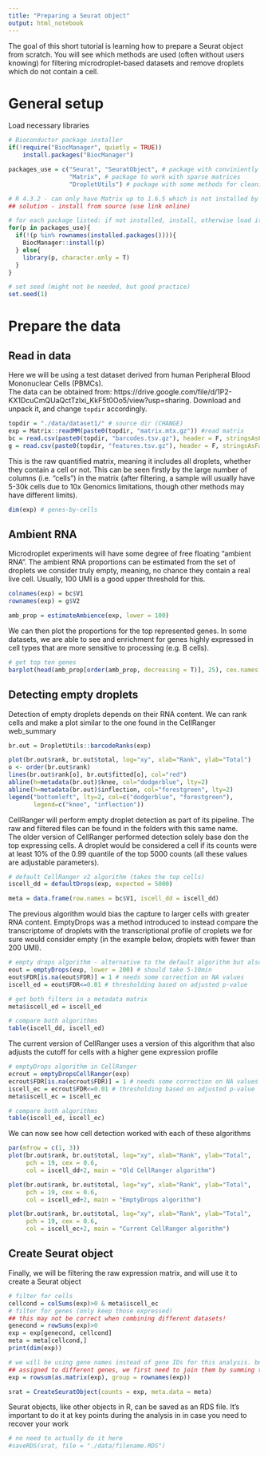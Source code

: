 ```yaml
---
title: "Preparing a Seurat object"
output: html_notebook
---
```


The goal of this short tutorial is learning how to prepare a Seurat object from scratch. You will see which methods are used (often without users knowing) for filtering microdroplet-based datasets and remove droplets which do not contain a cell.

# General setup
Load necessary libraries

```r
# Bioconductor package installer
if(!require("BiocManager", quietly = TRUE))
    install.packages("BiocManager")

packages_use = c("Seurat", "SeuratObject", # package with conviniently organised scRNA-seq methods
                 "Matrix", # package to work with sparse matrices
                 "DropletUtils") # package with some methods for cleaning microdroplet-based scRNA-seq data

# R 4.3.2 - can only have Matrix up to 1.6.5 which is not installed by default, and SeuratObject requires Matrix>1.6.3
## solution - install from source (use link online)

# for each package listed: if not installed, install, otherwise load it
for(p in packages_use){
  if(!(p %in% rownames(installed.packages()))){
    BiocManager::install(p)
  } else{
    library(p, character.only = T)
  }
}

# set seed (might not be needed, but good practice)
set.seed(1)
```



# Prepare the data
## Read in data
Here we will be using a test dataset derived from human Peripheral Blood Mononuclear Cells (PBMCs).  
The data can be obtained from: https://drive.google.com/file/d/1P2-KX1DcuCmQUaQctTzIxi_KkF5t0Oo5/view?usp=sharing. Download and unpack it, and change `topdir` accordingly.  

```r
topdir = "./data/dataset1/" # source dir (CHANGE)
exp = Matrix::readMM(paste0(topdir, "matrix.mtx.gz")) #read matrix
bc = read.csv(paste0(topdir, "barcodes.tsv.gz"), header = F, stringsAsFactors = F)
g = read.csv(paste0(topdir, "features.tsv.gz"), header = F, stringsAsFactors = F, sep = "\t")
```

This is the raw quantified matrix, meaning it includes all droplets, whether they contain a cell or not. This can be seen firstly by the large number of columns (i.e. "cells") in the matrix (after filtering, a sample will usually have 5-30k cells due to 10x Genomics limitations, though other methods may have different limits).

```r
dim(exp) # genes-by-cells
```


## Ambient RNA
Microdroplet experiments will have some degree of free floating "ambient RNA". The ambient RNA proportions can be estimated from the set of droplets we consider truly empty, meaning, no chance they contain a real live cell. Usually, 100 UMI is a good upper threshold for this. 

```r
colnames(exp) = bc$V1
rownames(exp) = g$V2

amb_prop = estimateAmbience(exp, lower = 100)
```

We can then plot the proportions for the top represented genes. In some datasets, we are able to see and enrichment for genes highly expressed in cell types that are more sensitive to processing (e.g. B cells). 

```r
# get top ten genes
barplot(head(amb_prop[order(amb_prop, decreasing = T)], 25), cex.names = 0.45, cex.axis = 0.5)
```


## Detecting empty droplets
Detection of empty droplets depends on their RNA content. We can rank cells and make a plot similar to the one found in the CellRanger web_summary

```r
br.out = DropletUtils::barcodeRanks(exp)

plot(br.out$rank, br.out$total, log="xy", xlab="Rank", ylab="Total")
o <- order(br.out$rank)
lines(br.out$rank[o], br.out$fitted[o], col="red")
abline(h=metadata(br.out)$knee, col="dodgerblue", lty=2)
abline(h=metadata(br.out)$inflection, col="forestgreen", lty=2)
legend("bottomleft", lty=2, col=c("dodgerblue", "forestgreen"), 
       legend=c("knee", "inflection"))
```

CellRanger will perform empty droplet detection as part of its pipeline. The raw and filtered files can be found in the folders with this same name.  
The older version of CellRanger performed detection solely base don the top expressing cells. A droplet would be considered a cell if its counts were at least 10% of the 0.99 quantile of the top 5000 counts (all these values are adjustable parameters).

```r
# default CellRanger v2 algorithm (takes the top cells)
iscell_dd = defaultDrops(exp, expected = 5000)

meta = data.frame(row.names = bc$V1, iscell_dd = iscell_dd)
```

The previous algorithm would bias the capture to larger cells with greater RNA content. EmptyDrops was a method introduced to instead compare the transcriptome of droplets with the transcriptional profile of croplets we for sure would consider empty (in the example below, droplets with fewer than 200 UMI).

```r
# empty drops algorithm - alternative to the default algorithm but also slower
eout = emptyDrops(exp, lower = 200) # should take 5-10min
eout$FDR[is.na(eout$FDR)] = 1 # needs some correction on NA values
iscell_ed = eout$FDR<=0.01 # thresholding based on adjusted p-value

# get both filters in a metadata matrix
meta$iscell_ed = iscell_ed

# compare both algorithms
table(iscell_dd, iscell_ed)
```

The current version of CellRanger uses a version of this algorithm that also adjusts the cutoff for cells with a higher gene expression profile

```r
# emptyDrops algorithm in CellRanger
ecrout = emptyDropsCellRanger(exp)
ecrout$FDR[is.na(ecrout$FDR)] = 1 # needs some correction on NA values
iscell_ec = ecrout$FDR<=0.01 # thresholding based on adjusted p-value
meta$iscell_ec = iscell_ec

# compare both algorithms
table(iscell_ed, iscell_ec)
```

We can now see how cell detection worked with each of these algorithms

```r
par(mfrow = c(1, 3))
plot(br.out$rank, br.out$total, log="xy", xlab="Rank", ylab="Total", 
     pch = 19, cex = 0.6,
     col = iscell_dd+2, main = "Old CellRanger algorithm")

plot(br.out$rank, br.out$total, log="xy", xlab="Rank", ylab="Total", 
     pch = 19, cex = 0.6,
     col = iscell_ed+2, main = "EmptyDrops algorithm")

plot(br.out$rank, br.out$total, log="xy", xlab="Rank", ylab="Total", 
     pch = 19, cex = 0.6,
     col = iscell_ec+2, main = "Current CellRanger algorithm")
```


## Create Seurat object
Finally, we will be filtering the raw expression matrix, and will use it to create a Seurat object

```r
# filter for cells
cellcond = colSums(exp)>0 & meta$iscell_ec
# filter for genes (only keep those expressed)
## this may not be correct when combining different datasets!
genecond = rowSums(exp)>0
exp = exp[genecond, cellcond]
meta = meta[cellcond,]
print(dim(exp))

# we will be using gene names instead of gene IDs for this analysis. because the same gene name may be
## assigned to different genes, we first need to join them by summing their counts
exp = rowsum(as.matrix(exp), group = rownames(exp))

srat = CreateSeuratObject(counts = exp, meta.data = meta)
```

Seurat objects, like other objects in R, can be saved as an RDS file. It's important to do it at key points during the analysis in in case you need to recover your work

```r
# no need to actually do it here
#saveRDS(srat, file = "./data/filename.RDS")
```



